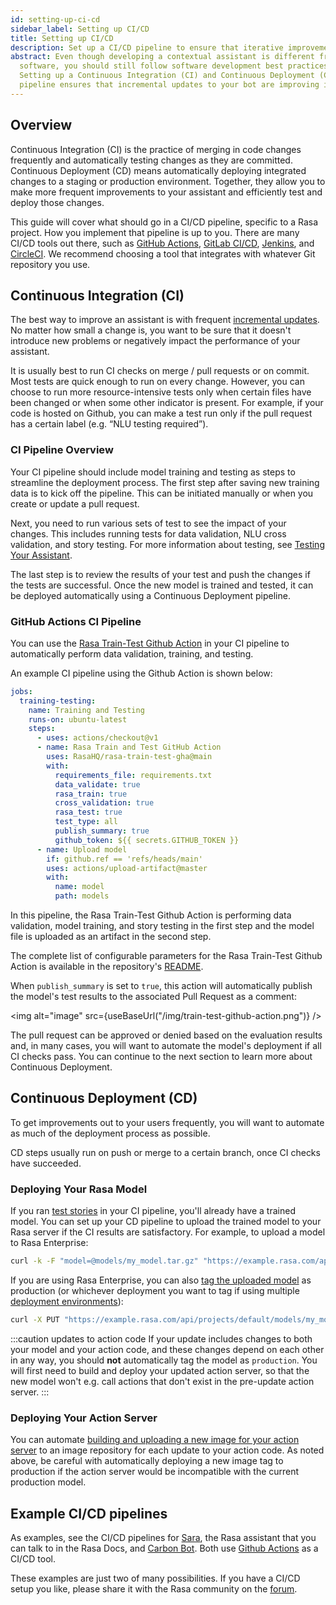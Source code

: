 ```yaml
---
id: setting-up-ci-cd
sidebar_label: Setting up CI/CD
title: Setting up CI/CD
description: Set up a CI/CD pipeline to ensure that iterative improvements to your assistant are tested and deployed with minimum manual effort
abstract: Even though developing a contextual assistant is different from developing traditional
  software, you should still follow software development best practices.
  Setting up a Continuous Integration (CI) and Continuous Deployment (CD)
  pipeline ensures that incremental updates to your bot are improving it, not harming it.
---
```


## Overview

Continuous Integration (CI) is the practice of merging in code changes
frequently and automatically testing changes as they are committed. Continuous
Deployment (CD) means automatically deploying integrated changes to a staging
or production environment. Together, they allow you to make more frequent improvements
to your assistant and efficiently test and deploy those changes.

This guide will cover what should go in a CI/CD pipeline, specific to a
Rasa project. How you implement that pipeline is up to you.
There are many CI/CD tools out there, such as [GitHub Actions](https://github.com/features/actions),
[GitLab CI/CD](https://docs.gitlab.com/ee/ci/), [Jenkins](https://www.jenkins.io/doc/), and
[CircleCI](https://circleci.com/docs/). We recommend choosing a tool that integrates with
whatever Git repository you use.

## Continuous Integration (CI)

The best way to improve an assistant is with frequent [incremental updates](https://rasa.com/docs/rasa-enterprise/user-guide/fix-problems).
No matter how small a change is, you want to be sure that it doesn't introduce
new problems or negatively impact the performance of your assistant.

It is usually best to run CI checks on merge / pull requests or on commit. Most tests are
quick enough to run on every change. However, you can choose to run more
resource-intensive tests only when certain files have been changed or when some
other indicator is present. For example, if your code is hosted on Github,
you can make a test run only if the pull request has a certain label (e.g. “NLU testing required”).

### CI Pipeline Overview

Your CI pipeline should include model training and testing as steps to streamline the deployment process.
The first step after saving new training data is to kick off the pipeline. This can be initiated manually
or when you create or update a pull request.

Next, you need to run various sets of test to see the impact of your changes. This includes running
tests for data validation, NLU cross validation, and story testing. For
more information about testing, see [Testing Your Assistant](./testing-your-assistant.mdx).

The last step is to review the results of your test and push the changes if the tests are successful.
Once the new model is trained and tested, it can be deployed automatically using a Continuous
Deployment pipeline.

### GitHub Actions CI Pipeline

You can use the [Rasa Train-Test Github Action](https://github.com/RasaHQ/rasa-train-test-gha)
in your CI pipeline to automatically perform data validation, training, and testing.

An example CI pipeline using the Github Action is shown below:

```yaml
jobs:
  training-testing:
    name: Training and Testing
    runs-on: ubuntu-latest
    steps:
      - uses: actions/checkout@v1
      - name: Rasa Train and Test GitHub Action
        uses: RasaHQ/rasa-train-test-gha@main
        with:
          requirements_file: requirements.txt
          data_validate: true
          rasa_train: true
          cross_validation: true
          rasa_test: true
          test_type: all
          publish_summary: true
          github_token: ${{ secrets.GITHUB_TOKEN }}
      - name: Upload model
        if: github.ref == 'refs/heads/main'
        uses: actions/upload-artifact@master
        with:
          name: model
          path: models
```

In this pipeline, the Rasa Train-Test Github Action is performing data validation, model training, and story testing
in the first step and the model file is uploaded as an artifact in the second step.

The complete list of configurable parameters for the Rasa Train-Test Github Action is available in the repository's
[README](https://github.com/RasaHQ/rasa-train-test-gha#input-arguments).

When `publish_summary` is set to `true`, this action will automatically publish the model's test results to the associated
Pull Request as a comment:

<img alt="image" src={useBaseUrl("/img/train-test-github-action.png")} />

The pull request can be approved or denied based on the evaluation results and, in many cases, you will want to automate the model's deployment if all CI checks pass. You can continue to the next section to learn more about Continuous Deployment.


## Continuous Deployment (CD)

To get improvements out to your users frequently, you will want to automate as
much of the deployment process as possible.

CD steps usually run on push or merge to a certain branch, once CI checks have
succeeded.

### Deploying Your Rasa Model

If you ran [test stories](./testing-your-assistant.mdx) in your CI pipeline,
you'll already have a trained model. You can set up your CD pipeline to upload the trained model to your
Rasa server if the CI results are satisfactory. For example, to upload a model to Rasa Enterprise:

```bash
curl -k -F "model=@models/my_model.tar.gz" "https://example.rasa.com/api/projects/default/models?api_token={your_api_token}"
```

If you are using Rasa Enterprise, you can also [tag the uploaded model](https://rasa.com/docs/rasa-enterprise/pages/http-api/#tag/Models/paths/~1projects~1{project_id}~1models~1{model}~1tags~1{tag}/put)
as production (or whichever deployment you want to tag if using multiple [deployment environments](https://rasa.com/docs/rasa-enterprise/enterprise/deployment-environments/#)):

```bash
curl -X PUT "https://example.rasa.com/api/projects/default/models/my_model/tags/production"
```

:::caution updates to action code
If your update includes changes to both your model and your action
code, and these changes depend on each other in any way, you should **not**
automatically tag the model as `production`. You will first need to build and
deploy your updated action server, so that the new model won't e.g. call
actions that don't exist in the pre-update action server.
:::


### Deploying Your Action Server

You can automate
[building and uploading a new image for your action server](https://rasa.com/docs/action-server/deploy-action-server#building-an-action-server-image)
to an image repository for each
update to your action code. As noted above, be careful with
automatically deploying a new image tag to production if the action server
would be incompatible with the current production model.

## Example CI/CD pipelines

As examples, see the CI/CD pipelines for
[Sara](https://github.com/RasaHQ/rasa-demo/blob/main/.github/workflows/continuous_integration.yml),
the Rasa assistant that you can talk to in the Rasa Docs, and
[Carbon Bot](https://github.com/RasaHQ/carbon-bot/blob/master/.github/workflows/model_ci.yml).
Both use [Github Actions](https://github.com/features/actions) as a CI/CD tool.

These examples are just two of many possibilities. If you have a CI/CD setup you like, please
share it with the Rasa community on the [forum](https://forum.rasa.com).
